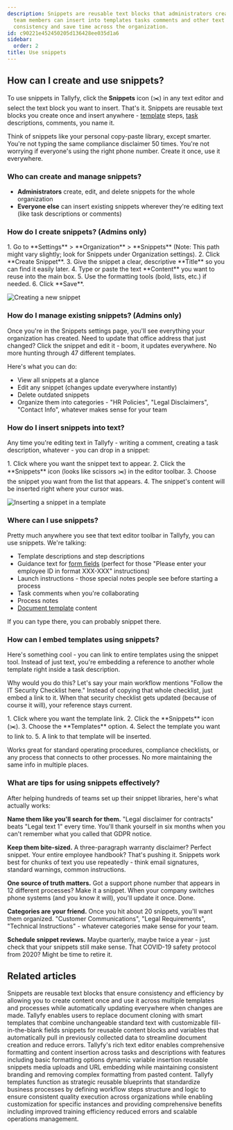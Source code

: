 ```yaml
---
description: Snippets are reusable text blocks that administrators create once and
  team members can insert into templates tasks comments and other text areas to maintain
  consistency and save time across the organization.
id: c90221e452450205d136428ee035d1a6
sidebar:
  order: 2
title: Use snippets
---
```



## How can I create and use snippets?

To use snippets in Tallyfy, click the **Snippets** icon (✂️) in any text editor and select the text block you want to insert. That's it. Snippets are reusable text blocks you create once and insert anywhere - [template](/products/pro/documenting/templates/) steps, [task](/products/pro/tracking-and-tasks/tasks/) descriptions, comments, you name it.

Think of snippets like your personal copy-paste library, except smarter. You're not typing the same compliance disclaimer 50 times. You're not worrying if everyone's using the right phone number. Create it once, use it everywhere.

### Who can create and manage snippets?
- **Administrators** create, edit, and delete snippets for the whole organization
- **Everyone else** can insert existing snippets wherever they're editing text (like task descriptions or comments)

### How do I create snippets? (Admins only)

<Steps>
1. Go to **Settings** > **Organization** > **Snippets** (Note: This path might vary slightly; look for Snippets under Organization settings).
2. Click **Create Snippet**.
3. Give the snippet a clear, descriptive **Title** so you can find it easily later.
4. Type or paste the text **Content** you want to reuse into the main box.
5. Use the formatting tools (bold, lists, etc.) if needed.
6. Click **Save**.
</Steps>

![Creating a new snippet](https://screenshots.tallyfy.com/tallyfy%2Fpro%2Fdesktop-light-create-snippet1701483433378.png)

### How do I manage existing snippets? (Admins only)

Once you're in the Snippets settings page, you'll see everything your organization has created. Need to update that office address that just changed? Click the snippet and edit it - boom, it updates everywhere. No more hunting through 47 different templates.

Here's what you can do:
- View all snippets at a glance
- Edit any snippet (changes update everywhere instantly)
- Delete outdated snippets
- Organize them into categories - "HR Policies", "Legal Disclaimers", "Contact Info", whatever makes sense for your team

### How do I insert snippets into text?

Any time you're editing text in Tallyfy - writing a comment, creating a task description, whatever - you can drop in a snippet:

<Steps>
1. Click where you want the snippet text to appear.
2. Click the **Snippets** icon (looks like scissors ✂️) in the editor toolbar.
3. Choose the snippet you want from the list that appears.
4. The snippet's content will be inserted right where your cursor was.
</Steps>

![Inserting a snippet in a template](https://screenshots.tallyfy.com/tallyfy%2Fpro%2Fdesktop-light-insert-snippet-in-template-example.png)

### Where can I use snippets?

Pretty much anywhere you see that text editor toolbar in Tallyfy, you can use snippets. We're talking:

- Template descriptions and step descriptions
- Guidance text for [form fields](/products/pro/tracking-and-tasks/tasks/what-are-form-fields-in-tallyfy/) (perfect for those "Please enter your employee ID in format XXX-XXX" instructions)
- Launch instructions - those special notes people see before starting a process
- Task comments when you're collaborating
- Process notes
- [Document template](/products/pro/documenting/documents/) content

If you can type there, you can probably snippet there.

### How can I embed templates using snippets?

Here's something cool - you can link to entire templates using the snippet tool. Instead of just text, you're embedding a reference to another whole template right inside a task description. 

Why would you do this? Let's say your main workflow mentions "Follow the IT Security Checklist here." Instead of copying that whole checklist, just embed a link to it. When that security checklist gets updated (because of course it will), your reference stays current.

<Steps>
1. Click where you want the template link.
2. Click the **Snippets** icon (✂️).
3. Choose the **Templates** option.
4. Select the template you want to link to.
5. A link to that template will be inserted.
</Steps>

Works great for standard operating procedures, compliance checklists, or any process that connects to other processes. No more maintaining the same info in multiple places.

### What are tips for using snippets effectively?

After helping hundreds of teams set up their snippet libraries, here's what actually works:

**Name them like you'll search for them.** "Legal disclaimer for contracts" beats "Legal text 1" every time. You'll thank yourself in six months when you can't remember what you called that GDPR notice.

**Keep them bite-sized.** A three-paragraph warranty disclaimer? Perfect snippet. Your entire employee handbook? That's pushing it. Snippets work best for chunks of text you use repeatedly - think email signatures, standard warnings, common instructions.

**One source of truth matters.** Got a support phone number that appears in 12 different processes? Make it a snippet. When your company switches phone systems (and you know it will), you'll update it once. Done.

**Categories are your friend.** Once you hit about 20 snippets, you'll want them organized. "Customer Communications", "Legal Requirements", "Technical Instructions" - whatever categories make sense for your team.

**Schedule snippet reviews.** Maybe quarterly, maybe twice a year - just check that your snippets still make sense. That COVID-19 safety protocol from 2020? Might be time to retire it.


## Related articles
<CardGrid>
<LinkTitleCard header="<b>Templates > Snippets</b>" href="/products/pro/documenting/templates/snippets/" > Snippets are reusable text blocks that ensure consistency and efficiency by allowing you to create content once and use it across multiple templates and processes while automatically updating everywhere when changes are made. </LinkTitleCard>
<LinkTitleCard header="<b>Features > Fill in the blanks</b>" href="/products/pro/tutorials/features/fill-in-the-blanks/" > Tallyfy enables users to replace document cloning with smart templates that combine unchangeable standard text with customizable fill-in-the-blank fields snippets for reusable content blocks and variables that automatically pull in previously collected data to streamline document creation and reduce errors. </LinkTitleCard>
<LinkTitleCard header="<b>Edit Task > The rich text editor</b>" href="/products/pro/tracking-and-tasks/tasks/edit-task/how-can-i-use-tallyfys-rich-text-editor-for-tasks/" > Tallyfy's rich text editor enables comprehensive formatting and content insertion across tasks and descriptions with features including basic formatting options dynamic variable insertion reusable snippets media uploads and URL embedding while maintaining consistent branding and removing complex formatting from pasted content. </LinkTitleCard>
<LinkTitleCard header="<b>Documenting > Templates</b>" href="/products/pro/documenting/templates/" > Tallyfy templates function as strategic reusable blueprints that standardize business processes by defining workflow steps structure and logic to ensure consistent quality execution across organizations while enabling customization for specific instances and providing comprehensive benefits including improved training efficiency reduced errors and scalable operations management. </LinkTitleCard>
</CardGrid>